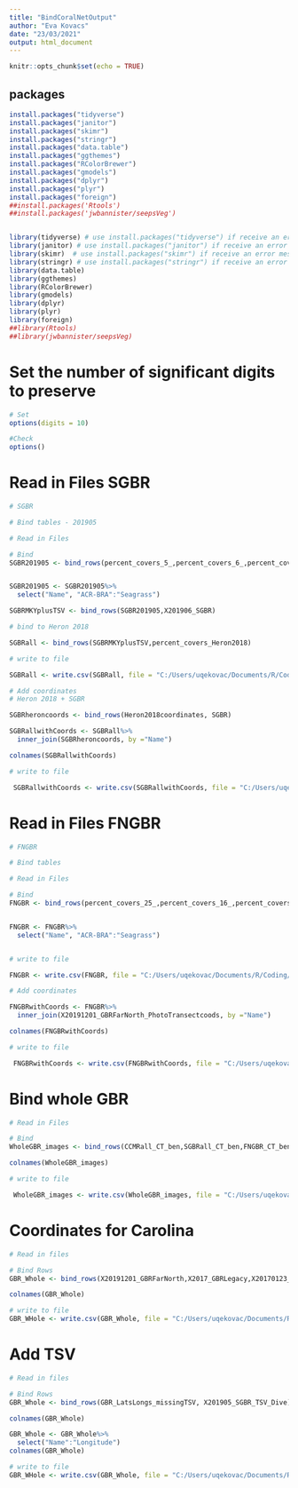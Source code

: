 ```yaml
---
title: "BindCoralNetOutput"
author: "Eva Kovacs"
date: "23/03/2021"
output: html_document
---
```


```r
knitr::opts_chunk$set(echo = TRUE)
```

## packages

```r
install.packages("tidyverse")
install.packages("janitor")
install.packages("skimr")
install.packages("stringr")
install.packages("data.table")
install.packages("ggthemes")
install.packages("RColorBrewer")
install.packages("gmodels")
install.packages("dplyr")
install.packages("plyr")
install.packages("foreign")
##install.packages('Rtools')
##install.packages('jwbannister/seepsVeg')


library(tidyverse) # use install.packages("tidyverse") if receive an error message
library(janitor) # use install.packages("janitor") if receive an error message
library(skimr)  # use install.packages("skimr") if receive an error message
library(stringr) # use install.packages("stringr") if receive an error message
library(data.table)
library(ggthemes)
library(RColorBrewer)
library(gmodels)
library(dplyr)
library(plyr)
library(foreign)
##library(Rtools)
##library(jwbannister/seepsVeg)

```


# Set the number of significant digits to preserve

```r

# Set
options(digits = 10)

#Check
options()

```

# Read in Files SGBR
```r

# SGBR

# Bind tables - 201905

# Read in Files

# Bind
SGBR201905 <- bind_rows(percent_covers_5_,percent_covers_6_,percent_covers_7_,percent_covers_8_,percent_covers_9_,percent_covers_10_,percent_covers_11_,percent_covers_12_,percent_covers_13_,percent_covers_14_)


SGBR201905 <- SGBR201905%>%
  select("Name", "ACR-BRA":"Seagrass")

SGBRMKYplusTSV <- bind_rows(SGBR201905,X201906_SGBR) 

# bind to Heron 2018

SGBRall <- bind_rows(SGBRMKYplusTSV,percent_covers_Heron2018)

# write to file

SGBRall <- write.csv(SGBRall, file = "C:/Users/uqekovac/Documents/R/Coding/GBRBenthic2020/CoralNet/SGBR/SGBRall.csv")

# Add coordinates
# Heron 2018 + SGBR

SGBRheroncoords <- bind_rows(Heron2018coordinates, SGBR)

SGBRallwithCoords <- SGBRall%>%
  inner_join(SGBRheroncoords, by ="Name")

colnames(SGBRallwithCoords)

# write to file

 SGBRallwithCoords <- write.csv(SGBRallwithCoords, file = "C:/Users/uqekovac/Documents/R/Coding/GBRBenthic2020/CoralNet/ForProcessingCT/SGBRallwithCoords.csv")

```


# Read in Files FNGBR
```r

# FNGBR

# Bind tables

# Read in Files

# Bind
FNGBR <- bind_rows(percent_covers_25_,percent_covers_16_,percent_covers_17_,percent_covers_18_,percent_covers_19_,percent_covers_20_,percent_covers_21_,percent_covers_22_,percent_covers_23_,percent_covers_24_)


FNGBR <- FNGBR%>%
  select("Name", "ACR-BRA":"Seagrass")


# write to file

FNGBR <- write.csv(FNGBR, file = "C:/Users/uqekovac/Documents/R/Coding/GBRBenthic2020/CoralNet/FNGBR/FNGBR.csv")

# Add coordinates

FNGBRwithCoords <- FNGBR%>%
  inner_join(X20191201_GBRFarNorth_PhotoTransectcoods, by ="Name")

colnames(FNGBRwithCoords)

# write to file

 FNGBRwithCoords <- write.csv(FNGBRwithCoords, file = "C:/Users/uqekovac/Documents/R/Coding/GBRBenthic2020/CoralNet/ForProcessingCT/FNGBRwithCoords.csv")

```

# Bind whole GBR

```r

# Read in Files

# Bind
WholeGBR_images <- bind_rows(CCMRall_CT_ben,SGBRall_CT_ben,FNGBR_CT_ben)

colnames(WholeGBR_images)

# write to file

 WholeGBR_images <- write.csv(WholeGBR_images, file = "C:/Users/uqekovac/Documents/R/Coding/GBRBenthic2020/CoralTypeMapping/Mitch2021/WholeGBR_images.csv")

```

# Coordinates for Carolina

```r
# Read in files

# Bind Rows
GBR_Whole <- bind_rows(X20191201_GBRFarNorth,X2017_GBRLegacy,X20170123_CCMR_Kalinda_Dive,X20170123_CCMR_Snorkel,X20170425_CCMR_FieldTrip, SGBR,Heron_2018)

colnames(GBR_Whole)

# write to file
GBR_WHole <- write.csv(GBR_Whole, file = "C:/Users/uqekovac/Documents/R/Coding/GBRBenthic2020/Coordinates/2021/ALL/Carolina/GBR_WholeLatsLongs.csv")
```

# Add TSV

```r
# Read in files

# Bind Rows
GBR_Whole <- bind_rows(GBR_LatsLongs_missingTSV, X201905_SGBR_TSV_Dive)

colnames(GBR_Whole)

GBR_Whole <- GBR_Whole%>%
  select("Name":"Longitude")
colnames(GBR_Whole)

# write to file
GBR_WHole <- write.csv(GBR_Whole, file = "C:/Users/uqekovac/Documents/R/Coding/GBRBenthic2020/Coordinates/2021/ALL/Carolina/GBR_WholeLatsLongs.csv")


```

